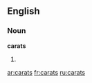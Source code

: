 ==English==

===Noun===
'''carats'''

# {{plural of|[[carat]]}}

[[ar:carats]]
[[fr:carats]]
[[ru:carats]]